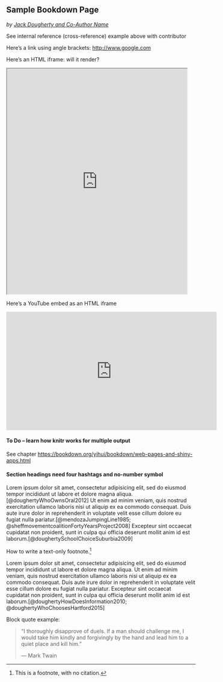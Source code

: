 ## Sample Bookdown Page
*by [Jack Dougherty and Co-Author Name](#contributors)*

See internal reference (cross-reference) example above with contributor

Here's a link using angle brackets: <http://www.google.com>

Here's an HTML iframe: will it render?

<iframe src="https://jackdougherty.github.io/highcharts-scatter-csv-instructor-sample/" width="95%" height="600px"></iframe>

Here's a YouTube embed as an HTML iframe

<iframe width="560" height="315" src="https://www.youtube.com/embed/Gl3uIRYYUmI?rel=0" frameborder="0" allow="autoplay; encrypted-media" allowfullscreen></iframe>

#### To Do -- learn how knitr works for multiple output {-}

See chapter <https://bookdown.org/yihui/bookdown/web-pages-and-shiny-apps.html>



#### Section headings need four hashtags and no-number symbol {-} 
Lorem ipsum dolor sit amet, consectetur adipisicing elit, sed do eiusmod tempor incididunt ut labore et dolore magna aliqua.[@doughertyWhoOwnsOral2012] Ut enim ad minim veniam, quis nostrud exercitation ullamco laboris nisi ut aliquip ex ea commodo consequat. Duis aute irure dolor in reprehenderit in voluptate velit esse cillum dolore eu fugiat nulla pariatur.[@mendozaJumpingLine1985; @sheffmovementcoalitionFortyYearsProject2008] Excepteur sint occaecat cupidatat non proident, sunt in culpa qui officia deserunt mollit anim id est laborum.[@doughertySchoolChoiceSuburbia2009]

How to write a text-only footnote.^[This is a footnote, with no citation.]

Lorem ipsum dolor sit amet, consectetur adipisicing elit, sed do eiusmod tempor incididunt ut labore et dolore magna aliqua. Ut enim ad minim veniam, quis nostrud exercitation ullamco laboris nisi ut aliquip ex ea commodo consequat. Duis aute irure dolor in reprehenderit in voluptate velit esse cillum dolore eu fugiat nulla pariatur. Excepteur sint occaecat cupidatat non proident, sunt in culpa qui officia deserunt mollit anim id est laborum.[@doughertyHowDoesInformation2010; @doughertyWhoChoosesHartford2015]

Block quote example:

> "I thoroughly disapprove of duels. If a man should challenge me,
  I would take him kindly and forgivingly by the hand and lead him
  to a quiet place and kill him."
>
> --- Mark Twain
